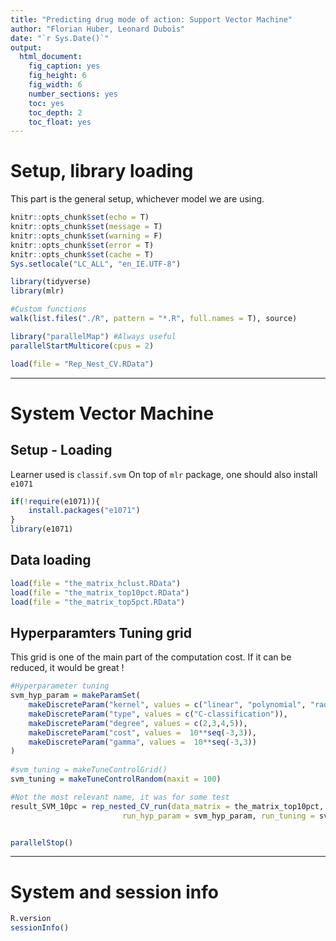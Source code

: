 ```yaml
---
title: "Predicting drug mode of action: Support Vector Machine"
author: "Florian Huber, Leonard Dubois"
date: "`r Sys.Date()`"
output:
  html_document:
    fig_caption: yes
    fig_height: 6
    fig_width: 6
    number_sections: yes
    toc: yes
    toc_depth: 2
    toc_float: yes
---
```


# Setup, library loading

This part is the general setup, whichever model we are using.

```r
knitr::opts_chunk$set(echo = T)
knitr::opts_chunk$set(message = T)
knitr::opts_chunk$set(warning = F)
knitr::opts_chunk$set(error = T)
knitr::opts_chunk$set(cache = T)
Sys.setlocale("LC_ALL", "en_IE.UTF-8")

library(tidyverse)
library(mlr)

#Custom functions
walk(list.files("./R", pattern = "*.R", full.names = T), source)

library("parallelMap") #Always useful
parallelStartMulticore(cpus = 2)

load(file = "Rep_Nest_CV.RData")

```

***

# System Vector Machine


## Setup - Loading

Learner used is `classif.svm`
On top of `mlr` package, one should also install `e1071` 

```r
if(!require(e1071)){
    install.packages("e1071")
}
library(e1071)
```

## Data loading

```r
load(file = "the_matrix_hclust.RData")
load(file = "the_matrix_top10pct.RData")
load(file = "the_matrix_top5pct.RData")
```

## Hyperparamters Tuning grid

This grid is one of the main part of the computation cost. If it can be reduced, it would be great !

```r

#Hyperparameter tuning
svm_hyp_param = makeParamSet(
    makeDiscreteParam("kernel", values = c("linear", "polynomial", "radial", "sigmoid")),
    makeDiscreteParam("type", values = c("C-classification")),
    makeDiscreteParam("degree", values = c(2,3,4,5)),
    makeDiscreteParam("cost", values =  10**seq(-3,3)),
    makeDiscreteParam("gamma", values =  10**seq(-3,3))
)
   
#svm_tuning = makeTuneControlGrid()
svm_tuning = makeTuneControlRandom(maxit = 100)

```


```r
#Not the most relevant name, it was for some test
result_SVM_10pc = rep_nested_CV_run(data_matrix = the_matrix_top10pct, model = "classif.svm", rep_instance = Rep_Nest_CV_instance, 
                         run_hyp_param = svm_hyp_param, run_tuning = svm_tuning, saveFeatImportance = T)


parallelStop()
```

    
***

# System and session info

```r
R.version
sessionInfo()
```

